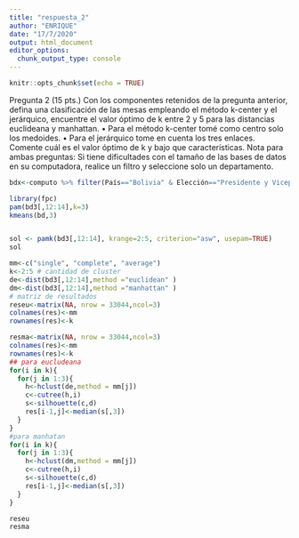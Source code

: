 ```yaml
---
title: "respuesta_2"
author: "ENRIQUE"
date: "17/7/2020"
output: html_document
editor_options: 
  chunk_output_type: console
---
```


```r
knitr::opts_chunk$set(echo = TRUE)
```

Pregunta 2 (15 pts.)
Con los componentes retenidos de la pregunta anterior, defina una clasificación de las mesas empleando el
método k-center y el jerárquico, encuentre el valor óptimo de k entre 2 y 5 para las distancias euclideana y
manhattan.
• Para el método k-center tomé como centro solo los medoides.
• Para el jerárquico tome en cuenta los tres enlaces.
Comente cuál es el valor óptimo de k y bajo que características.
Nota para ambas preguntas: Si tiene dificultades con el tamaño de las bases de datos en su computadora,
realice un filtro y seleccione solo un departamento.

```r
bdx<-computo %>% filter(País=="Bolivia" & Elección=="Presidente y Vicepresidente") 
```

```r
library(fpc)
pam(bd3[,12:14],k=3)
kmeans(bd,3)


sol <- pamk(bd3[,12:14], krange=2:5, criterion="asw", usepam=TRUE)
sol

```
```r

mm<-c("single", "complete", "average") 
k<-2:5 # cantidad de cluster
de<-dist(bd3[,12:14],method ="euclidean" ) 
dm<-dist(bd3[,12:14],method ="manhattan" )
# matriz de resultados
reseu<-matrix(NA, nrow = 33044,ncol=3)
colnames(res)<-mm
rownames(res)<-k

resma<-matrix(NA, nrow = 33044,ncol=3)
colnames(res)<-mm
rownames(res)<-k
## para eucludeana
for(i in k){
  for(j in 1:3){
    h<-hclust(de,method = mm[j])
    c<-cutree(h,i)
    s<-silhouette(c,d)
    res[i-1,j]<-median(s[,3])
  }
}
#para manhatan
for(i in k){
  for(j in 1:3){
    h<-hclust(dm,method = mm[j])
    c<-cutree(h,i)
    s<-silhouette(c,d)
    res[i-1,j]<-median(s[,3])
  }
}

reseu
resma

```



